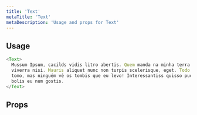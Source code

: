 ```yaml
---
title: 'Text'
metaTitle: 'Text'
metaDescription: 'Usage and props for Text'
---
```


## Usage

```js
<Text>
  Mussum Ipsum, cacilds vidis litro abertis. Quem manda na minha terra sou euzis! Praesent vel
  viverra nisi. Mauris aliquet nunc non turpis scelerisque, eget. Todo mundo vê os porris que eu
  tomo, mas ninguém vê os tombis que eu levo! Interessantiss quisso pudia ce receita de bolis, mais
  bolis eu num gostis.
</Text>
```

## Props

<PropsTable component="Text" />
